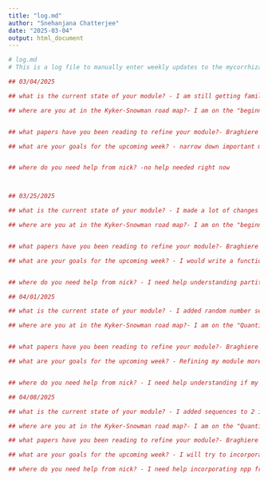 ```yaml
---
title: "log.md"
author: "Snehanjana Chatterjee"
date: "2025-03-04"
output: html_document
---
```


```r
# log.md 
# This is a log file to manually enter weekly updates to the mycorrhizal fungi module

## 03/04/2025

## what is the current state of your module? - I am still getting familiar with the literature. So I have no made any changes to the previous function that we did in our last homework.

## where are you at in the Kyker-Snowman road map?- I am on the "beginning to work with simple models" part.


## what papers have you been reading to refine your module?- Braghiere et al., 2021 ; Brzostek et al., 2014 

## what are your goals for the upcoming week? - narrow down important mathematical equations by reading more literature and compiling them into a document


## where do you need help from nick? -no help needed right now



## 03/25/2025

## what is the current state of your module? - I made a lot of changes and figured out the equations for my module. I added random numbers for the function to run.

## where are you at in the Kyker-Snowman road map?- I am on the "beginning to work with simple models" part.


## what papers have you been reading to refine your module?- Braghiere et al., 2021 ; Brzostek et al., 2014 ; Fischer et al., 2010

## what are your goals for the upcoming week? - I would write a function for each element such as Nsoil, Cplant, Nplant etc.


## where do you need help from nick? - I need help understanding partitioning of how much carbon and nitrogen needs to be put as inputs in my function. 

## 04/01/2025

## what is the current state of your module? - I added random number sequence to certain elements in the equation to see if the function is working.

## where are you at in the Kyker-Snowman road map?- I am on the "Quantifying and driving simple model at increasing scale" part. Even though we are not incorporating data, we are making observations with random numbers.


## what papers have you been reading to refine your module?- Braghiere et al., 2021 ; Brzostek et al., 2014 ; Fischer et al., 2010 

## what are your goals for the upcoming week? - Refining my module more and see if I need to add anything else.


## where do you need help from nick? - I need help understanding if my module looks good and if I need to add anything else to it.

## 04/08/2025

## what is the current state of your module? - I added sequences to 2 inputs in the equation and made ggplots to see if it supports my equation.

## where are you at in the Kyker-Snowman road map?- I am on the "Quantifying and driving simple model at increasing scale" part. 

## what papers have you been reading to refine your module?- Braghiere et al., 2021 ; Brzostek et al., 2014 ; Fischer et al., 2010 

## what are your goals for the upcoming week? - I will try to incorporate "npp" from class model because my module has npp too.

## where do you need help from nick? - I need help incorporating npp from class module into my module.




```




